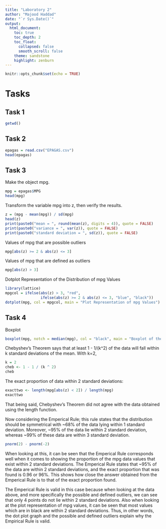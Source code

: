 ---
title: "Laboratory 2"
author: "Majood Haddad"
date: "`r Sys.Date()`"
output: 
  html_document:
    toc: true
    toc_depth: 2
    toc_float:
      collapsed: false
      smooth_scroll: false
    theme: sandstone
    highlight: zenburn
---

```{r setup, include=FALSE}
knitr::opts_chunk$set(echo = TRUE)
```

# Tasks

## Task 1
```{r}
getwd()
```

## Task 2
```{r}
epagas = read.csv("EPAGAS.csv")
head(epagas)
```

## Task 3

Make the object mpg.
```{r}
mpg = epagas$MPG
head(mpg)
```

Transform the variable mpg into z, then verify the results.
```{r}
z = (mpg - mean(mpg)) / sd(mpg)
head(z)
print(paste0("mean = ", round(mean(z), digits = 4)), quote = FALSE)
print(paste0("variance = ", var(z)), quote = FALSE)
print(paste0("standard deviation = ", sd(z)), quote = FALSE)
```

Values of mpg that are possible outliers
```{r}
mpg[abs(z) >= 2 & abs(z) <= 3]
```

Values of mpg that are defined as outliers
```{r}
mpg[abs(z) > 3]
```

Dotplot Representation of the Distribution of mpg Values
```{r}
library(lattice)
mpgcol = ifelse(abs(z) > 3, "red",
                ifelse(abs(z) >= 2 & abs(z) <= 3, "blue", "black"))
dotplot(mpg, col = mpgcol, main = "Plot Representation of mpg Values")
```

## Task 4
Boxplot
```{r}
boxplot(mpg, notch = median(mpg), col = "black", main = "Boxplot of the mpg Values", horizontal = TRUE)
```

Chebyshev's Theorem says that at least
  1 - 1/(k^2)
of the data will fall within k standard deviations of the mean.
With k=2,
```{r}
k = 2
cheb <- 1 - 1 / (k ^ 2)
cheb
```

The exact proportion of data within 2 standard deviations:
```{r}
exacttwo <- length(mpg[abs(z) < 2]) / length(mpg)
exacttwo
```

That being said, Chebyshev's Theorem did not agree with the data obtained using the length function.

Now considering the Emperical Rule; this rule states that the distribution should be symmetrical with ~68% of the data lying within 1 standard deviation. Moreover, ~95% of the data lie within 2 standard deviation, whereas ~99% of these data are within 3 standard deviation.
```{r}
pnorm(2) - pnorm(-2)
```

When looking at this, it can be seen that the Emperical Rule corresponds well when it comes to showing the proportion of the mpg data values that exist within 2 standard deviations. The Emperical Rule states that ~95% of the data are within 2 standard deviations, and the exact proportion that was found is 0.96 or 96%. This shows how close the answer obtained from the Emperical Rule is to that of the exact proportion found.

The Emperical Rule is valid in this case because when looking at the data above, and more specifically the possible and defined outliers, we can see that only 4 points do not lie within 2 standard deviations. Also when looking at the plot representation of mpg values, it can be seen that most values which are in black are within 2 standard deviations. Thus, in other words, the dot plot graph and the possible and defined outliers explain why the Empirical Rule is valid.